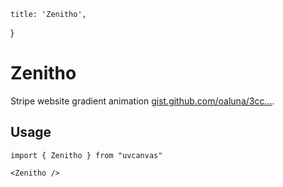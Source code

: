 
    title: 'Zenitho',
}

# Zenitho

Stripe website gradient animation [gist.github.com/oaluna/3cc...](https://gist.github.com/oaluna/3cc459a57259583464ee305f6153ba46).

<ComponentWrapper>
  <Zenitho />
</ComponentWrapper>


## Usage


```tsx
import { Zenitho } from "uvcanvas"
```

```tsx
<Zenitho />
```
